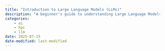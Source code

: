 ```yaml
---
title: "Introduction to Large Language Models (LLMs)"
description: "A beginner's guide to understanding Large Language Models, their architecture, and how they function."
categories:
    - ai
    - hpc
    - llm
date: 2025-07-15
date-modified: last-modified
---
```


